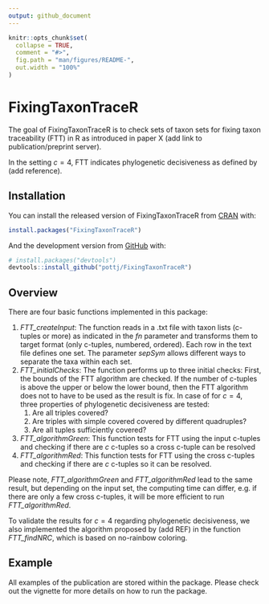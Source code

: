 ```yaml
---
output: github_document
---
```


<!-- README.md is generated from README.Rmd. Please edit that file -->

```r
knitr::opts_chunk$set(
  collapse = TRUE,
  comment = "#>",
  fig.path = "man/figures/README-",
  out.width = "100%"
)
```

# FixingTaxonTraceR

<!-- badges: start -->
<!-- badges: end -->

The goal of FixingTaxonTraceR is to check sets of taxon sets for fixing taxon traceability (FTT) in R as introduced in paper X (add link to publication/preprint server). 

In the setting $c=4$, FTT indicates phylogenetic decisiveness as defined by (add reference).

## Installation

You can install the released version of FixingTaxonTraceR from [CRAN](https://CRAN.R-project.org) with:

``` r
install.packages("FixingTaxonTraceR")
```

And the development version from [GitHub](https://github.com/) with:

``` r
# install.packages("devtools")
devtools::install_github("pottj/FixingTaxonTraceR")
```

## Overview 

There are four basic functions implemented in this package: 

1)  _FTT_createInput_: The function reads in a .txt file with taxon lists (c-tuples or more) as indicated in the _fn_ parameter and transforms them to target format (only c-tuples, numbered, ordered). Each row in the text file defines one set. The parameter _sepSym_ allows different ways to separate the taxa within each set. 
2)  _FTT_initialChecks_: The function performs up to three initial checks: First, the bounds of the FTT algorithm are checked. If the number of c-tuples is above the upper or below the lower bound, then the FTT algorithm does not to have to be used as the result is fix. In case of for $c=4$, three properties of phylogenetic decisiveness are tested: 
    1) Are all triples covered? 
    2) Are triples with simple covered covered by different quadruples? 
    3) Are all tuples sufficiently covered?
3)  _FTT_algorithmGreen_: This function tests for FTT using the input c-tuples and checking if there are $c$ c-tuples so a cross c-tuple can be resolved
4)  _FTT_algorithmRed_: This function tests for FTT using the cross c-tuples and checking if there are $c$ c-tuples so it can be resolved. 

Please note, _FTT_algorithmGreen_ and _FTT_algorithmRed_ lead to the same result, but depending on the input set, the computing time can differ, e.g. if there are only a few cross c-tuples, it will be more efficient to run _FTT_algorithmRed_.

To validate the results for $c=4$ regarding phylogenetic decisiveness, we also implemented the algorithm proposed by (add REF) in the function _FTT_findNRC_, which is based on no-rainbow coloring. 
    
## Example

All examples of the publication are stored within the package. Please check out the vignette for more details on how to run the package. 
